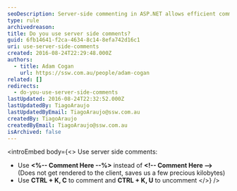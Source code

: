 ```yaml
---
seoDescription: Server-side commenting in ASP.NET allows efficient comment usage while preserving page performance and reducing kilobytes.
type: rule
archivedreason:
title: Do you use server side comments?
guid: 6fb14641-f2ca-4634-8c14-8efa742d16c1
uri: use-server-side-comments
created: 2016-08-24T22:29:48.000Z
authors:
  - title: Adam Cogan
    url: https://ssw.com.au/people/adam-cogan
related: []
redirects:
  - do-you-use-server-side-comments
lastUpdated: 2016-08-24T22:32:52.000Z
lastUpdatedBy: TiagoAraujo
lastUpdatedByEmail: TiagoAraujo@ssw.com.au
createdBy: TiagoAraujo
createdByEmail: TiagoAraujo@ssw.com.au
isArchived: false
---
```


<introEmbed
  body={<>
Use server side comments:

- Use **&lt;%-- Comment Here --%&gt;** instead of **&lt;!-- Comment Here --&gt;** (Does not get rendered to the client, saves us a few precious kilobytes)
- Use **CTRL + K, C** to comment and **CTRL + K, U** to uncomment
  </>}
/>

